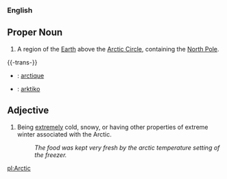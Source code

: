 ===English===
==Proper Noun==
# A region of the [[Earth]] above the [[Arctic Circle]], containing the [[North Pole]].

{{-trans-}}

* {{fr}} : [[arctique]]
* {{io}} : [[arktiko]]

==Adjective==
# Being [[extremely]] cold, snowy, or having other properties of extreme winter associated with the Arctic.
#:''The food was kept very fresh by the arctic temperature setting of the freezer.''

[[pl:Arctic]]